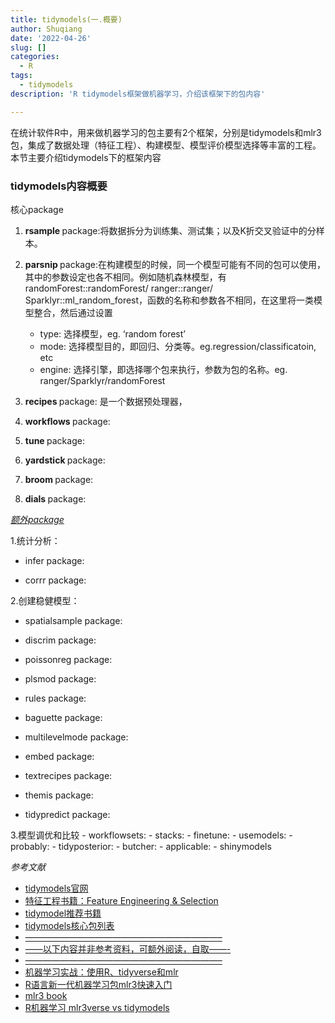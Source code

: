 ```yaml
---
title: tidymodels(一.概要)
author: Shuqiang
date: '2022-04-26'
slug: []
categories:
  - R
tags:
  - tidymodels
description: 'R tidymodels框架做机器学习，介绍该框架下的包内容'

---
```

在统计软件R中，用来做机器学习的包主要有2个框架，分别是tidymodels和mlr3包，集成了数据处理（特征工程）、构建模型、模型评价模型选择等丰富的工程。本节主要介绍tidymodels下的框架内容

### tidymodels内容概要
核心package

1. **rsample   **package:将数据拆分为训练集、测试集；以及K折交叉验证中的分样本。

2. **parsnip   **package:在构建模型的时候，同一个模型可能有不同的包可以使用，其中的参数设定也各不相同。例如随机森林模型，有randomForest::randomForest/ ranger::ranger/ Sparklyr::ml_random_forest，函数的名称和参数各不相同，在这里将一类模型整合，然后通过设置

    - type:     选择模型，eg. 'random forest'
    - mode:     选择模型目的，即回归、分类等。eg.regression/classificatoin, etc
    - engine:   选择引擎，即选择哪个包来执行，参数为包的名称。eg. ranger/Sparklyr/randomForest
    
3. **recipes   **package: 是一个数据预处理器，

4. **workflows **package: 

5. **tune      **package: 

6. **yardstick **package: 

7. **broom     **package: 

8. **dials     **package: 

[*额外package*](https://www.tidymodels.org/packages/)

1.统计分析：

  - infer package:
  
  - corrr package:
  
2.创建稳健模型：

  - spatialsample package:
  
  - discrim package:
  
  - poissonreg package:
  
  - plsmod package:
  
  - rules package:
  
  - baguette package:
  
  - multilevelmode package:
  
  - embed package:
  
  - textrecipes package:
  
  - themis package:
  
  - tidypredict package:
  
3.模型调优和比较
  - workflowsets:
  - stacks:
  - finetune:
  - usemodels:
  - probably:
  - tidyposterior:
  - butcher:
  - applicable:
  - shinymodels











_参考文献_

- [tidymodels官网 ](https://www.tidymodels.org/)
- [特征工程书籍：Feature Engineering & Selection](https://bookdown.org/max/FES/)
- [tidymodel推荐书籍 ](https://www.tidymodels.org/books/)
- [tidymodels核心包列表](https://www.tidymodels.org/packages/)
- [--------------------------------------------------------------------]()
- [------以下内容并非参考资料，可额外阅读，自取-------]()
- [--------------------------------------------------------------------]()
- [机器学习实战：使用R、tidyverse和mlr ](https://book.douban.com/subject/35488867/)
- [R语言新一代机器学习包mlr3快速入门 ](https://zhuanlan.zhihu.com/p/112845336)
- [mlr3 book](https://mlr3book.mlr-org.com/)
- [R机器学习 mlr3verse vs tidymodels](https://zhuanlan.zhihu.com/p/441604607)


